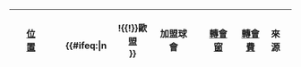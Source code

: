 {| class="wikitable sortable" style="text-align: center;"
|-
!{{Tooltip|號碼|球衣號碼}}<br />
![[足球位置|位置]]<br />
!{{Tooltip|國籍|Nationality (when 2 flags, 1st flag for country that plays for internationally, 2nd flag for country of birth)}}<br />
!{{Tooltip|球員名字|Name on jersey (for more extensive name, pause mouse pointer on name)}}<br />
!{{Tooltip|年齡|Age on the day of transfer}}<br />
{{#ifeq:{{{eu}}}|n||!{{!}}歐盟<br />}}
!加盟球會<br />
!{{Tooltip|轉會類型|Type of transfer}}<br />
![[轉會窗]]<br />
![[轉會 (足球)|轉會費]]<br />
!align=left|來源<br /><!--

--><noinclude>
|}
<!-- Add categories and interwikis to the /doc subpage, not here! -->
</noinclude>
